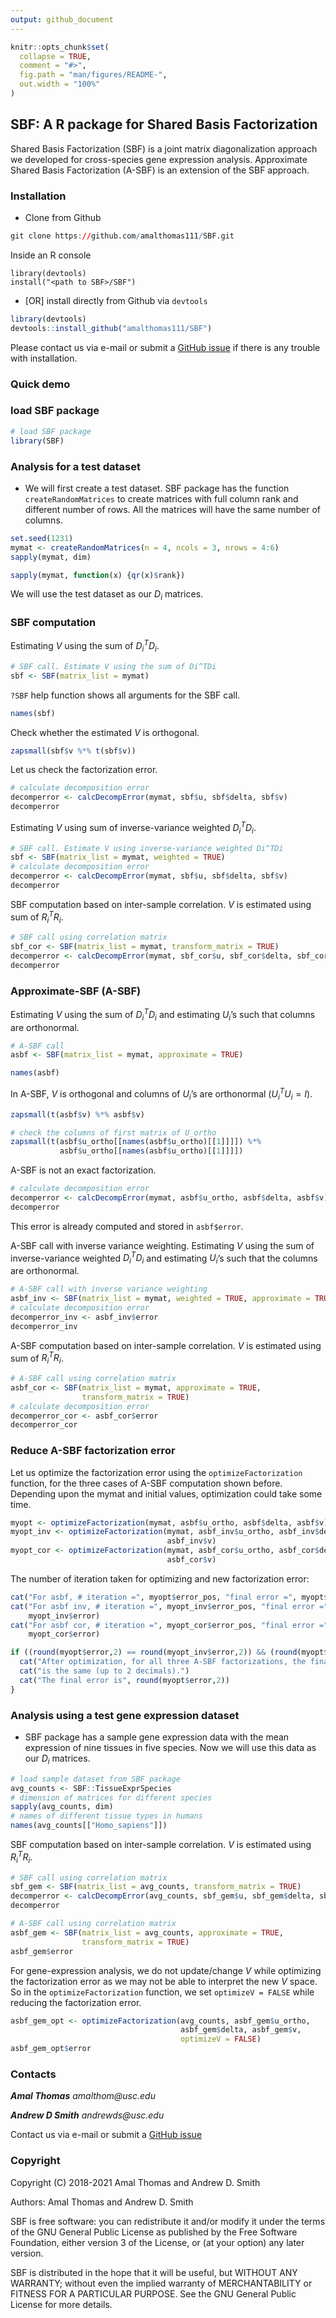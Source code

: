 ```yaml
---
output: github_document
---
```


<!-- README.md is generated from README.Rmd. Please edit that file -->

```r
knitr::opts_chunk$set(
  collapse = TRUE,
  comment = "#>",
  fig.path = "man/figures/README-",
  out.width = "100%"
)
```

## SBF: A R package for Shared Basis Factorization

Shared Basis Factorization (SBF) is a joint matrix diagonalization
approach we developed for cross-species gene expression analysis.
Approximate Shared Basis Factorization (A-SBF) is an extension of the SBF
approach.

### Installation
- Clone from Github
```r
git clone https://github.com/amalthomas111/SBF.git
```
Inside an R console
```
library(devtools)
install("<path to SBF>/SBF")
```
- [OR] install directly from Github via `devtools`
```r
library(devtools)
devtools::install_github("amalthomas111/SBF")
```

Please contact us via e-mail or submit
a [GitHub issue](https://github.com/amalthomas111/SBF/issues)
if there is any trouble with installation.

### Quick demo

###  load SBF package

```r
# load SBF package
library(SBF)
```

### Analysis for a test dataset

- We will first create a test dataset. SBF package has the function 
  `createRandomMatrices` to create matrices with full column rank and
  different number of rows. All the matrices will have the same number of
  columns.
```r
set.seed(1231)
mymat <- createRandomMatrices(n = 4, ncols = 3, nrows = 4:6)
sapply(mymat, dim)
```

```r
sapply(mymat, function(x) {qr(x)$rank})
```
We will use the test dataset as our $D_i$ matrices.

### SBF computation

Estimating $V$ using the sum of $D_i^T D_i$.
```r
# SBF call. Estimate V using the sum of Di^TDi
sbf <- SBF(matrix_list = mymat)
```

`?SBF` help function shows all arguments for the SBF call.

```r
names(sbf)
```

Check whether the estimated $V$ is orthogonal.
```r
zapsmall(sbf$v %*% t(sbf$v))
```
Let us check the factorization error.

```r
# calculate decomposition error
decomperror <- calcDecompError(mymat, sbf$u, sbf$delta, sbf$v)
decomperror
```

Estimating $V$ using sum of inverse-variance weighted $D_i^TD_i$.
```r
# SBF call. Estimate V using inverse-variance weighted Di^TDi
sbf <- SBF(matrix_list = mymat, weighted = TRUE)
# calculate decomposition error
decomperror <- calcDecompError(mymat, sbf$u, sbf$delta, sbf$v)
decomperror
```

SBF computation based on inter-sample correlation. 
$V$ is estimated using sum of $R_i^T R_i$.

```r
# SBF call using correlation matrix
sbf_cor <- SBF(matrix_list = mymat, transform_matrix = TRUE)
decomperror <- calcDecompError(mymat, sbf_cor$u, sbf_cor$delta, sbf_cor$v)
decomperror
```

### Approximate-SBF (A-SBF)

Estimating $V$ using the sum of $D_i^T D_i$ and estimating $U_i$'s
such that columns are orthonormal.
```r
# A-SBF call
asbf <- SBF(matrix_list = mymat, approximate = TRUE)
```

```r
names(asbf)
```

In A-SBF, $V$ is orthogonal and columns of $U_i$'s are orthonormal
($U_i^T U_i = I$).

```r
zapsmall(t(asbf$v) %*% asbf$v)
```

```r
# check the columns of first matrix of U_ortho
zapsmall(t(asbf$u_ortho[[names(asbf$u_ortho)[[1]]]]) %*%
           asbf$u_ortho[[names(asbf$u_ortho)[[1]]]])
```

A-SBF is not an exact factorization.

```r
# calculate decomposition error
decomperror <- calcDecompError(mymat, asbf$u_ortho, asbf$delta, asbf$v)
decomperror
```

This error is already computed and stored in `asbf$error`.


A-SBF call with inverse variance weighting. Estimating $V$ using the sum of
inverse-variance weighted $D_i^T D_i$ and estimating $U_i$'s such that the
columns are orthonormal.

```r
# A-SBF call with inverse variance weighting
asbf_inv <- SBF(matrix_list = mymat, weighted = TRUE, approximate = TRUE)
# calculate decomposition error
decomperror_inv <- asbf_inv$error
decomperror_inv
```

A-SBF computation based on inter-sample correlation.
$V$ is estimated using sum of $R_i^T R_i$.

````r
# A-SBF call using correlation matrix
asbf_cor <- SBF(matrix_list = mymat, approximate = TRUE,
                transform_matrix = TRUE)
# calculate decomposition error
decomperror_cor <- asbf_cor$error
decomperror_cor
````
### Reduce A-SBF factorization error

Let us optimize the factorization error using the `optimizeFactorization`
function, for the three cases of A-SBF computation shown before.
Depending upon the mymat and initial values, optimization could take some time.

```r
myopt <- optimizeFactorization(mymat, asbf$u_ortho, asbf$delta, asbf$v)
myopt_inv <- optimizeFactorization(mymat, asbf_inv$u_ortho, asbf_inv$delta,
                                   asbf_inv$v)
myopt_cor <- optimizeFactorization(mymat, asbf_cor$u_ortho, asbf_cor$delta,
                                   asbf_cor$v)
```

The number of iteration taken for optimizing and new factorization error:
```r
cat("For asbf, # iteration =", myopt$error_pos, "final error =", myopt$error)
cat("For asbf inv, # iteration =", myopt_inv$error_pos, "final error =",
    myopt_inv$error)
cat("For asbf cor, # iteration =", myopt_cor$error_pos, "final error =",
    myopt_cor$error)
```
```r
if ((round(myopt$error,2) == round(myopt_inv$error,2)) && (round(myopt$error,2) == round(myopt_cor$error,2))) {
  cat("After optimization, for all three A-SBF factorizations, the final error")
  cat("is the same (up to 2 decimals).")
  cat("The final error is", round(myopt$error,2))  
}
```

### Analysis using a test gene expression dataset

- SBF package has a sample gene expression data with the mean expression of
nine tissues in five species. Now we will use this data as our $D_i$ matrices.

```r
# load sample dataset from SBF package
avg_counts <- SBF::TissueExprSpecies
# dimension of matrices for different species
sapply(avg_counts, dim)
# names of different tissue types in humans
names(avg_counts[["Homo_sapiens"]])
```

SBF computation based on inter-sample correlation. 
$V$ is estimated using $R_i^T R_i$.

```r
# SBF call using correlation matrix
sbf_gem <- SBF(matrix_list = avg_counts, transform_matrix = TRUE)
decomperror <- calcDecompError(avg_counts, sbf_gem$u, sbf_gem$delta, sbf_gem$v)
decomperror
```
```r
# A-SBF call using correlation matrix
asbf_gem <- SBF(matrix_list = avg_counts, approximate = TRUE,
                transform_matrix = TRUE)
asbf_gem$error
```
For gene-expression analysis, we do not update/change $V$ while optimizing the
factorization error as we may not be able to interpret the new $V$ space.
So in the `optimizeFactorization` function, we set `optimizeV = FALSE` while
reducing the factorization error.

```r
asbf_gem_opt <- optimizeFactorization(avg_counts, asbf_gem$u_ortho,
                                      asbf_gem$delta, asbf_gem$v,
                                      optimizeV = FALSE)
asbf_gem_opt$error
```

### Contacts ###

***Amal Thomas*** *amalthom@usc.edu*

***Andrew D Smith*** *andrewds@usc.edu*

Contact us via e-mail or submit
a [GitHub issue](https://github.com/amalthomas111/SBF/issues)

### Copyright ###

Copyright (C) 2018-2021  Amal Thomas and Andrew D. Smith

Authors: Amal Thomas and Andrew D. Smith

SBF is free software: you can redistribute it and/or modify it under
the terms of the GNU General Public License as published by the Free
Software Foundation, either version 3 of the License, or (at your
option) any later version.

SBF is distributed in the hope that it will be useful, but WITHOUT
ANY WARRANTY; without even the implied warranty of MERCHANTABILITY or
FITNESS FOR A PARTICULAR PURPOSE.  See the GNU General Public License
for more details.
